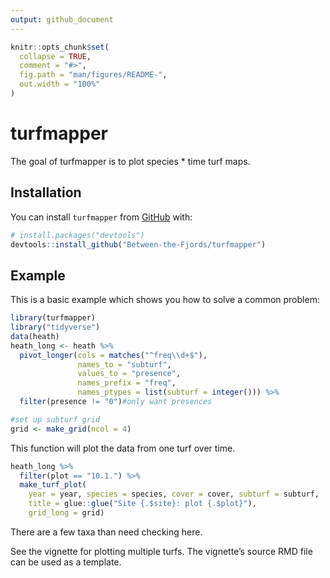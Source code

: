```yaml
---
output: github_document
---
```


<!-- README.md is generated from README.Rmd. Please edit that file -->

```r
knitr::opts_chunk$set(
  collapse = TRUE,
  comment = "#>",
  fig.path = "man/figures/README-",
  out.width = "100%"
)
```

# turfmapper

<!-- badges: start -->
<!-- badges: end -->

The goal of turfmapper is to plot species * time turf maps.

## Installation

You can install `turfmapper` from  [GitHub](https://github.com/) with:

``` r
# install.packages("devtools")
devtools::install_github("Between-the-Fjords/turfmapper")
```
## Example

This is a basic example which shows you how to solve a common problem:

```r
library(turfmapper)
library("tidyverse")
data(heath)
heath_long <- heath %>% 
  pivot_longer(cols = matches("^freq\\d+$"), 
               names_to = "subturf", 
               values_to = "presence", 
               names_prefix = "freq", 
               names_ptypes = list(subturf = integer())) %>% 
  filter(presence != "0")#only want presences

#set up subturf grid
grid <- make_grid(ncol = 4)
```

This function will plot the data from one turf over time. 

```r
heath_long %>%
  filter(plot == "10.1.") %>%
  make_turf_plot(
    year = year, species = species, cover = cover, subturf = subturf, 
    title = glue::glue("Site {.$site}: plot {.$plot}"), 
    grid_long = grid)
```

There are a few taxa than need checking here.

See the vignette for plotting multiple turfs. The vignette's source RMD file can be used as a template.

